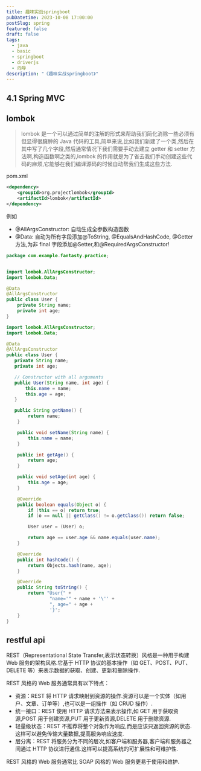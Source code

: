 ```yaml
---
title: 趣味实战springboot
pubDatetime: 2023-10-08 17:00:00
postSlug: spring
featured: false
draft: false
tags:
  - java
  - basic
  - springboot
  - driverjs
  - 向导
description: "《趣味实战springboot》"
---
```


## 4.1 Spring MVC

## lombok

> lombok 是一个可以通过简单的注解的形式来帮助我们简化消除一些必须有但显得很臃肿的 Java 代码的工具,简单来说,比如我们新建了一个类,然后在其中写了几个字段,然后通常情况下我们需要手动去建立 getter 和 setter 方法啊,构造函数啊之类的,lombok 的作用就是为了省去我们手动创建这些代码的麻烦,它能够在我们编译源码的时候自动帮我们生成这些方法.

pom.xml

```xml
<dependency>
    <groupId>org.projectlombok</groupId>
    <artifactId>lombok</artifactId>
</dependency>
```

例如

- @AllArgsConstructor: 自动生成全参数构造函数
- @Data: 自动为所有字段添加@ToString, @EqualsAndHashCode, @Getter 方法,为非 final 字段添加@Setter,和@RequiredArgsConstructor!

```java
package com.example.fantasty.practice;


import lombok.AllArgsConstructor;
import lombok.Data;

@Data
@AllArgsConstructor
public class User {
    private String name;
    private int age;
}
```

```java
import lombok.AllArgsConstructor;
import lombok.Data;

@Data
@AllArgsConstructor
public class User {
   private String name;
   private int age;

   // Constructor with all arguments
   public User(String name, int age) {
       this.name = name;
       this.age = age;
   }

   public String getName() {
        return name;
    }

    public void setName(String name) {
        this.name = name;
    }

    public int getAge() {
        return age;
    }

    public void setAge(int age) {
        this.age = age;
    }

    @Override
    public boolean equals(Object o) {
        if (this == o) return true;
        if (o == null || getClass() != o.getClass()) return false;

        User user = (User) o;

        return age == user.age && name.equals(user.name);
    }

    @Override
    public int hashCode() {
        return Objects.hash(name, age);
    }

    @Override
    public String toString() {
        return "User{" +
                "name='" + name + '\'' +
                ", age=" + age +
                '}';
    }
}
```

## restful api

REST（Representational State Transfer,表示状态转换）风格是一种用于构建 Web 服务的架构风格.它基于 HTTP 协议的基本操作（如 GET、POST、PUT、DELETE 等）来表示数据的获取、创建、更新和删除操作.

REST 风格的 Web 服务通常具有以下特点：

- 资源：REST 将 HTTP 请求映射到资源的操作.资源可以是一个实体（如用户、文章、订单等）,也可以是一组操作（如 CRUD 操作）.
- 统一接口：REST 使用 HTTP 请求方法来表示操作,如 GET 用于获取资源,POST 用于创建资源,PUT 用于更新资源,DELETE 用于删除资源.
- 轻量级状态：REST 不推荐将整个对象作为响应,而是应该只返回资源的状态.这样可以避免传输大量数据,提高服务响应速度.
- 层分离：REST 将服务分为不同的层次,如客户端和服务器,客户端和服务器之间通过 HTTP 协议进行通信.这样可以提高系统的可扩展性和可维护性.

REST 风格的 Web 服务通常比 SOAP 风格的 Web 服务更易于使用和维护.
